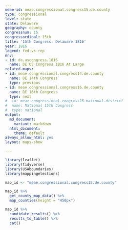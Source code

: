 ```yaml
---
meae-id: meae.congressional.congress15.de.county
type: congressional
level: state
state: Delaware
geography: county
congressnum: 15
congressordinal: 15th
title: '15th Congress: Delaware 1816'
year: 1816
legend: fed-vs-rep
nnv:
- id: de.uscongress.1816
  name: DE US Congress 1816 At Large
related-maps:
- id: meae.congressional.congress14.de.county
  name: DE 14th Congress
  type: previous
- id: meae.congressional.congress16.de.county
  name: DE 16th Congress
  type: next
#- id: meae.congressional.congress15.national.district
#  name: National 15th Congress
#  type: national
output:
  md_document:
    variant: markdown
  html_document:
    theme: default
always_allow_html: yes
layout: maps-show

---
```


```r
library(leaflet)
library(tidyverse)
library(USAboundaries)
library(mappingelections)

map_id <- "meae.congressional.congress15.de.county"
```

<div class="map">

```r
map_id %>%
  get_county_map_data() %>%
  map_counties(height = "450px")
```

</div>

<div class="results-table">

```r
map_id %>%
  candidate_results() %>%
  results_to_table() %>%
  cat()
```

</div>

